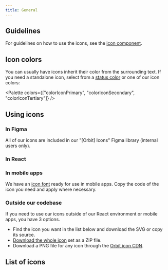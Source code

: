 ```yaml
---
title: General
---
```



## Guidelines

For guidelines on how to use the icons, see the [icon component](/components/visuals/icon/).

## Icon colors

You can usually have icons inherit their color from the surrounding text.
If you need a standalone icon, select from a [status color](/foundation/color/#status-colors)
or one of our icon colors:

<Palette colors={["colorIconPrimary", "colorIconSecondary", "colorIconTertiary"]} />

## Using icons

### In Figma

All of our icons are included in our "\[Orbit\] Icons" Figma library (internal users only).

### In React

<FancyLink title="React implementation" href="/components/visuals/icon/react/" icon="react" />

### In mobile apps

We have an [icon font](http://images.kiwi.com/orbit-icons/orbit-icons-font.zip)
ready for use in mobile apps.
Copy the code of the icon you need and apply where necessary.

<FancyLink
  title="Download the icon font"
  href="http://images.kiwi.com/orbit-icons/orbit-icons-font.zip"
  icon="download"
/>

### Outside our codebase

If you need to use our icons outside of our React environment or mobile apps,
you have 3 options.

- Find the icon you want in the list below and download the SVG or copy its source.
- [Download the whole icon](http://images.kiwi.com/orbit-icons/orbit-svgs.zip) set as a ZIP file.
- Download a PNG file for any icon through the [Orbit icon CDN](/foundation/icons/cdn/).

## List of icons

<IconList />
